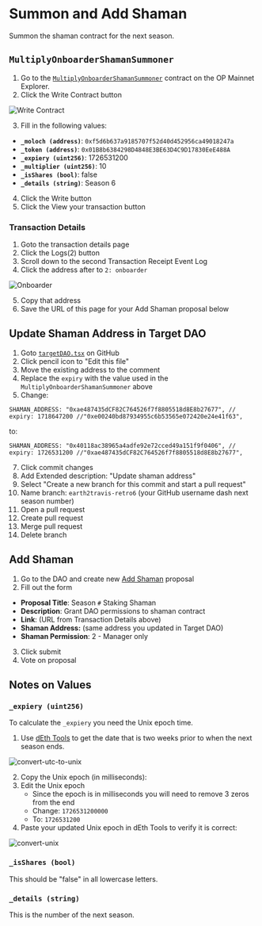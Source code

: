 # Summon and Add Shaman

Summon the shaman contract for the next season.

## `MultiplyOnboarderShamanSummoner`

1. Go to the [`MultiplyOnboarderShamanSummoner`](https://optimistic.etherscan.io/address/0x748b854efbeadad9a9ed3bea54413b3403b48053#writeContract) contract on the OP Mainnet Explorer.
2. Click the Write Contract button

![Write Contract](/images/write-contract.png)

3. Fill in the following values:

- **`_moloch (address)`**: `0xf5d6b637a9185707f52d40d452956ca49018247a`
- **`_token (address)`**: `0x01B8b6384298D4848E3BE63D4C9D17830EeE488A`
- **`_expiery (uint256)`**: 1726531200
- **`_multiplier (uint256)`**: 10
- **`_isShares (bool)`**: false
- **`_details (string)`**: Season 6

4. Click the Write button
5. Click the View your transaction button

### Transaction Details

1. Goto the transaction details page
2. Click the Logs(2) button
3. Scroll down to the second Transaction Receipt Event Log
4. Click the address after to `2: onboarder`

![Onboarder](/images/onboarder.png)

5. Copy that address
6. Save the URL of this page for your Add Shaman proposal below

## Update Shaman Address in Target DAO

1. Goto [`targetDAO.tsx`](https://github.com/HausDAO/publichaus/blob/main/src/targetDAO.tsx#L29) on GitHub
2. Click pencil icon to "Edit this file"
3. Move the existing address to the comment
4. Replace the `expiry` with the value used in the `MultiplyOnboarderShamanSummoner` above
5. Change:

```tsx
SHAMAN_ADDRESS: "0xae487435dCF82C764526f7f8805518d8E8b27677", // expiry: 1718647200 //"0xe00240bd87934955c6b53565e072420e24e41f63",
```

to:

```tsx
SHAMAN_ADDRESS: "0x40118ac38965a4adfe92e72cced49a151f9f0406", // expiry: 1726531200 //"0xae487435dCF82C764526f7f8805518d8E8b27677",
```

7. Click commit changes
8. Add Extended description: "Update shaman address"
9. Select "Create a new branch for this commit and start a pull request"
10. Name branch: `earth2travis-retro6` (your GitHub username dash next season number)
11. Open a pull request
12. Create pull request
13. Merge pull request
14. Delete branch

## Add Shaman

1. Go to the DAO and create new [Add Shaman](https://admin.daohaus.club/#/molochv3/0xa/0xf5d6b637a9185707f52d40d452956ca49018247a/new-proposal?formLego=ADD_SHAMAN) proposal
2. Fill out the form

- **Proposal Title**: Season `#` Staking Shaman
- **Description**: Grant DAO permissions to shaman contract
- **Link**: (URL from Transaction Details above)
- **Shaman Address:** (same address you updated in Target DAO)
- **Shaman Permission**: 2 - Manager only

3. Click submit
4. Vote on proposal

## Notes on Values

### `_expiery (uint256)`

To calculate the `_expiery` you need the Unix epoch time.

1. Use [dEth Tools](https://tools.deth.net/unix-epoch-utc-conversion) to get the date that is two weeks prior to when the next season ends.

![convert-utc-to-unix](/images/convert-utc-to-unix-epoch.png)

2. Copy the Unix epoch (in milliseconds):
3. Edit the Unix epoch
   - Since the epoch is in milliseconds you will need to remove 3 zeros from the end
   - Change: `1726531200000`
   - To: `1726531200`
4. Paste your updated Unix epoch in dEth Tools to verify it is correct:

![convert-unix](/images/convert-unix-epoch-to-utc.png)

### `_isShares (bool)`

This should be "false" in all lowercase letters.

### `_details (string)`

This is the number of the next season.
